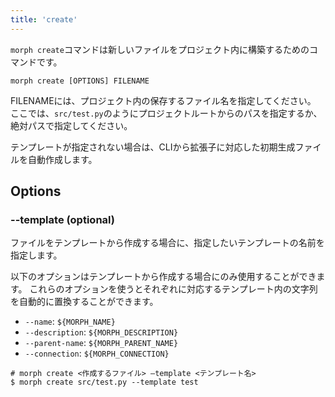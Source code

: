```yaml
---
title: 'create'
---
```


`morph create`コマンドは新しいファイルをプロジェクト内に構築するためのコマンドです。

```shell
morph create [OPTIONS] FILENAME
```

FILENAMEには、プロジェクト内の保存するファイル名を指定してください。
ここでは、`src/test.py`のようにプロジェクトルートからのパスを指定するか、絶対パスで指定してください。

テンプレートが指定されない場合は、CLIから拡張子に対応した初期生成ファイルを自動作成します。

## Options

### --template (optional)

ファイルをテンプレートから作成する場合に、指定したいテンプレートの名前を指定します。

以下のオプションはテンプレートから作成する場合にのみ使用することができます。
これらのオプションを使うとそれぞれに対応するテンプレート内の文字列を自動的に置換することができます。

- `--name`: `${MORPH_NAME}`
- `--description`: `${MORPH_DESCRIPTION}`
- `--parent-name`: `${MORPH_PARENT_NAME}`
- `--connection`: `${MORPH_CONNECTION}`

```shell
# morph create <作成するファイル> —template <テンプレート名>
$ morph create src/test.py --template test
```
